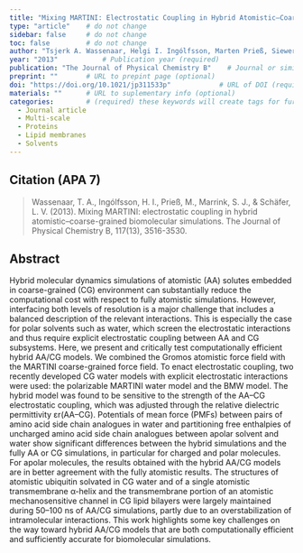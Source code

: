 ```yaml
---
title: "Mixing MARTINI: Electrostatic Coupling in Hybrid Atomistic–Coarse-Grained Biomolecular Simulations"          # Paper title (required)
type: "article"    # do not change
sidebar: false     # do not change
toc: false         # do not change
author: "Tsjerk A. Wassenaar, Helgi I. Ingólfsson, Marten Prieß, Siewert J. Marrink, and Lars V. Schäfer"         # Paper authors (required)
year: "2013"           # Publication year (required)
publication: "The Journal of Physical Chemistry B"    # Journal or similar (required)
preprint: ""       # URL to prepint page (optional)  
doi: "https://doi.org/10.1021/jp311533p"            # URL of DOI (required)  
materials: ""      # URL to suplementary info (optional)
categories:        # (required) these keywords will create tags for further filtering. 
  - Journal article
  - Multi-scale
  - Proteins
  - Lipid membranes
  - Solvents
---
```


<!-- 
The info below is just an example. 

Both fields are required and they have to be replaced with the respective info for each paper. 

Please notice the `> ` symbol before the citation, it gives it additional styling.  
-->

## Citation (APA 7)      

> Wassenaar, T. A., Ingólfsson, H. I., Prieß, M., Marrink, S. J., & Schäfer, L. V. (2013). Mixing MARTINI: electrostatic coupling in hybrid atomistic–coarse-grained biomolecular simulations. The Journal of Physical Chemistry B, 117(13), 3516-3530.

## Abstract

Hybrid molecular dynamics simulations of atomistic (AA) solutes embedded in coarse-grained (CG) environment can substantially reduce the computational cost with respect to fully atomistic simulations. However, interfacing both levels of resolution is a major challenge that includes a balanced description of the relevant interactions. This is especially the case for polar solvents such as water, which screen the electrostatic interactions and thus require explicit electrostatic coupling between AA and CG subsystems. Here, we present and critically test computationally efficient hybrid AA/CG models. We combined the Gromos atomistic force field with the MARTINI coarse-grained force field. To enact electrostatic coupling, two recently developed CG water models with explicit electrostatic interactions were used: the polarizable MARTINI water model and the BMW model. The hybrid model was found to be sensitive to the strength of the AA–CG electrostatic coupling, which was adjusted through the relative dielectric permittivity εr(AA–CG). Potentials of mean force (PMFs) between pairs of amino acid side chain analogues in water and partitioning free enthalpies of uncharged amino acid side chain analogues between apolar solvent and water show significant differences between the hybrid simulations and the fully AA or CG simulations, in particular for charged and polar molecules. For apolar molecules, the results obtained with the hybrid AA/CG models are in better agreement with the fully atomistic results. The structures of atomistic ubiquitin solvated in CG water and of a single atomistic transmembrane α-helix and the transmembrane portion of an atomistic mechanosensitive channel in CG lipid bilayers were largely maintained during 50–100 ns of AA/CG simulations, partly due to an overstabilization of intramolecular interactions. This work highlights some key challenges on the way toward hybrid AA/CG models that are both computationally efficient and sufficiently accurate for biomolecular simulations.